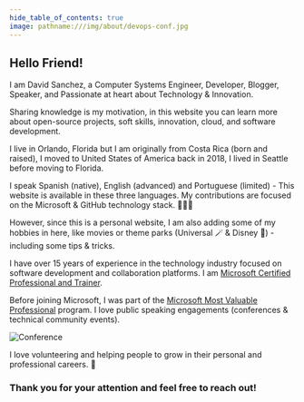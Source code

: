 ```yaml
---
hide_table_of_contents: true
image: pathname:///img/about/devops-conf.jpg
---
```


## Hello Friend!

I am David Sanchez, a Computer Systems Engineer, Developer, Blogger, Speaker, and Passionate at heart about Technology & Innovation. 

Sharing knowledge is my motivation, in this website you can learn more about open-source projects, soft skills, innovation, cloud, and software development. 

I live in Orlando, Florida but I am originally from Costa Rica (born and raised), I moved to United States of America back in 2018, I lived in Seattle before moving to Florida.

I speak Spanish (native), English (advanced) and Portuguese (limited) - This website is available in these three languages. My contributions are focused on the Microsoft & GitHub technology stack. 🧑🏼‍💻

However, since this is a personal website, I am also adding some of my hobbies in here, like movies or theme parks (Universal 🪄 & Disney 🏰) - including some tips & tricks.

I have over 15 years of experience in the technology industry focused on software development and collaboration platforms. I am [Microsoft Certified Professional and Trainer](https://learn.microsoft.com/users/dsanchezcr/transcript/7o62li8gpo3z6qr).

Before joining Microsoft, I was part of the [Microsoft Most Valuable Professional](https://mvp.microsoft.com) program. I love public speaking engagements (conferences & technical community events).

![Conference](pathname:///img/about/devops-conf.jpg)

I love volunteering and helping people to grow in their personal and professional careers. 🚀

### Thank you for your attention and feel free to reach out!